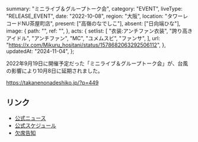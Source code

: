   summary: "ミニライブ＆グループトーク会",
  category: "EVENT",
  liveType: "RELEASE_EVENT",
  date: "2022-10-08",
  region: "大阪",
  location: "タワーレコードNU茶屋町店",
  present: ["高嶺のなでしこ"],
  absent: ["日向端ひな"],
  image: {
    path: "",
    ref: "",
  },
  acts: {
    setlist: [
      "衣装:アンチファン衣装",
      "誇り高きアイドル",
      "アンチファン",
      "MC",
      "ユメムスビ",
      "ファンサ",
    ],
    url: "https://x.com/Mikuru_hositani/status/1578682063292506112",
  },
  updatedAt: "2024-11-04",
};

2022年9月19日に開催予定だった「ミニライブ＆グループトーク会」が、台風の影響により10月8日に延期されました。

https://takanenonadeshiko.jp/?p=449

## リンク

- [公式ニュース](https://takanenonadeshiko.jp/?p=492)
- [公式スケジュール](https://takanenonadeshiko.jp/?p=438)
- [欠席告知](https://takanenonadeshiko.jp/?p=498)
